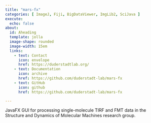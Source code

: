 ```yaml
---
title: "mars-fx"
categories: [ ImageJ, Fiji, BigDataViewer, ImgLib2, SciJava ]
execute:
  echo: false
about:
  id: Aheading
  template: jolla
  image-shape: rounded
  image-width: 15em
  links:
    - text: Contact
      icon: envelope
      href: https://duderstadtlab.org/
    - text: Documentation
      icon: archive
      href: https://github.com/duderstadt-lab/mars-fx
    - text: GitHub
      icon: github
      href: https://github.com/duderstadt-lab/mars-fx

---
```


::: {.alignleft}

JavaFX GUI for processing single-molecule TIRF and FMT data in the Structure and Dynamics of Molecular Machines research group.

:::
